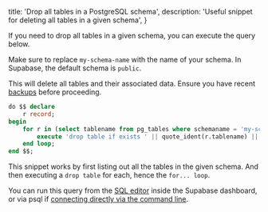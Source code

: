 
  title: 'Drop all tables in a PostgreSQL schema',
  description:
    'Useful snippet for deleting all tables in a given schema',
}

If you need to drop all tables in a given schema, you can execute the query below.

Make sure to replace `my-schema-name` with the name of your schema. In Supabase, the default schema is `public`.

<Admonition type="warning">

This will delete all tables and their associated data. Ensure you have recent [backups](/docs/guides/platform/backups) before proceeding.

</Admonition>

```sql
do $$ declare
    r record;
begin
    for r in (select tablename from pg_tables where schemaname = 'my-schema-name') loop
        execute 'drop table if exists ' || quote_ident(r.tablename) || ' cascade';
    end loop;
end $$;
```

This snippet works by first listing out all the tables in the given schema. And then executing a `drop table` for each, hence the `for... loop`.

You can run this query from the [SQL editor](https://app.supabase.com/project/_/sql) inside the Supabase dashboard, or via psql if [connecting directly via the command line](/docs/guides/database/connecting-to-postgres#direct-connections).


